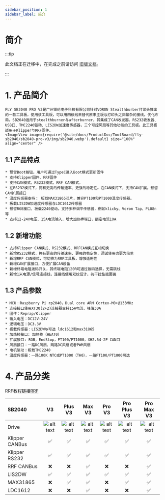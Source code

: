 ```yaml
---
sidebar_position: 1
sidebar_label: 简介
---
```




# 简介

:::tip

此文档正在迁移中，在完成之前请访问 [旧版文档](https://mellow.klipper.cn/#/)。

:::
# 1. 产品简介

    FLY SB2040 PRO V3是广州镁伦电子科技有限公司针对VORON Stealthburber打印头推出的一款工具板，使用该工具板，可以用四根线来替代原来主板与打印头之间繁杂的接线，优化布局。SB2040适用于stealthburner与afterburner，其集成了CAN收发器、RS232收发器、USB口、TMC2240驱动、LIS2DW加速度传感器，三个可控风扇等其他功能的工具板。此工具板适用于Klipper与RRF固件。
    <ImageView image={require('@site/docs/ProductDoc/ToolBoard/fly-sb2040/sb2040-pro-v3/img/sb2040.webp').default} size="100%" align="center" />


## 1.1 产品特点

    * 预留Boot按钮，用户可通过TypeC进入Boot模式更新固件
    * 支持Klipper固件、RRF固件
    * 支持CAN模式、RS232模式、RRF CAN模式，
    * 在RS232模式下，拥有更高的传输速率、更强的稳定性。在CAN模式下，支持CAN扩展，预留CAN扩展接口
    * 温度传感器支持： 板载MAX31865芯片，兼容PT100和PT1000温度传感器。
    * 板载LIS2DW加速度传感器与LDC1612传感器
    * 预留RGB接口、板载2240驱动，支持多种调平传感器，例如klicky、Voron Tap、PL08n等
    * 支持12-24V电压、15A电流输入，增大加热棒端口，额定电流10A

## 1.2 新增功能

    * 支持Klipper CAN模式、RS232模式、RRFCAN模式互相切换
    * 新增RS232模式，拥有更高的传输速率、更强的稳定性，调试使用也更为简单
    * 新增RRF CAN模式，可切换为RRF工具板，增强适用性
    * 新增CAN扩展接口，方便扩展CAN设备
    * 新增终端电阻拨码开关，其终端电阻120R可通过拨码选择，无需跳线
    * 新增1米电源/信号连接线，连接线使用双绞设计，抗干扰性能更强

## 1.3 产品参数


    * MCU：Raspberry Pi rp2040，Dual core ARM Cortex-M0+@133MHz
    * 连接接口使用XT30(2+2)连接器支持15A电流，峰值30A
    * 固件：Reprap/Klipper
    * 输入电压：DC12V-24V
    * 逻辑电压：DC3.3V
    * 板载传感器：LIS2DW与可选 ldc1612和max31865
    * 加热棒接口: 加热棒（HEAT0）
    * 扩展接口: RGB，EndStop，PT100/PT1000，XH2.54-2P CAN口
    * 风扇接口：一路DC风扇，两路DC风扇或者PWM风扇
    * 电机驱动：板载TMC2240
    * 温度传感器：一路100K NTC或PT1000（TH0），一路PT100/PT1000可选

# 4. 产品分类

RRF教程链接[RRF](https://teamgloomy.github.io/fly_sb2040_pro_max_v3_general.html)

| SB2040         |          V3          |       Plus V3        |        Max V3        |        Pro V3        |     Pro Plus V3      |      Pro Max V3      |
| :------------- | :------------------: | :------------------: | :------------------: | :------------------: | :------------------: | :------------------: |
| Drive          | ![alt text][TMC2209] | ![alt text][TMC2209] | ![alt text][TMC2209] | ![alt text][TMC2240] | ![alt text][TMC2240] | ![alt text][TMC2240] |
| Klipper CANBus |  :white_check_mark:  |  :white_check_mark:  |  :white_check_mark:  |  :white_check_mark:  |  :white_check_mark:  |  :white_check_mark:  |
| Klipper RS232  |  :white_check_mark:  |  :white_check_mark:  |  :white_check_mark:  |  :white_check_mark:  |  :white_check_mark:  |  :white_check_mark:  |
| RRF CANBus     |         :x:          |         :x:          |  :white_check_mark:  |         :x:          |         :x:          |  :white_check_mark:  |
| LIS2DW         |  :white_check_mark:  |  :white_check_mark:  |  :white_check_mark:  |  :white_check_mark:  |  :white_check_mark:  |  :white_check_mark:  |
| MAX31865       |         :x:          |  :white_check_mark:  |  :white_check_mark:  |         :x:          |  :white_check_mark:  |  :white_check_mark:  |
| LDC1612        |         :x:          |         :x:          |  :white_check_mark:  |         :x:          |         :x:          |  :white_check_mark:  |


[TMC2209]: https://img.shields.io/badge/-TMC2209-green "TMC2209"
[TMC2240]: https://img.shields.io/badge/-TMC2240-blue "TMC2240"

